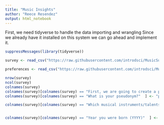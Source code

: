 ```yaml
---
title: "Music Insights"
author: "Reece Resendez"
output: html_notebook
---
```


First, we need tidyverse to handle the data importing and wrangling
Since we already have it installed on this system we can go ahead and implement it.

```r

suppressMessages(library(tidyverse))

survey <- read_csv("https://raw.githubusercontent.com/introdsci/MusicSurvey/master/music-survey.csv")

preferences <- read_csv("https://raw.githubusercontent.com/introdsci/MusicSurvey/master/preferences-survey.csv")

nrow(survey)
ncol(survey)
colnames(survey)
colnames(survey)[colnames(survey) == "First, we are going to create a pseudonym for you to keep this survey anonymous (more or less). Which pseudonym generator would you prefer?"] <- "Generator_name"
colnames(survey)[colnames(survey) == "What is your pseudonym?"  ] <- "pseudonym"

colnames(survey)[colnames(survey) == "Which musical instruments/talents do you play? (Select all that apply)" ] <- "Instrument_pref"


colnames(survey)[colnames(survey) == "Year you were born (YYYY)"  ] <- "YOB"

```

